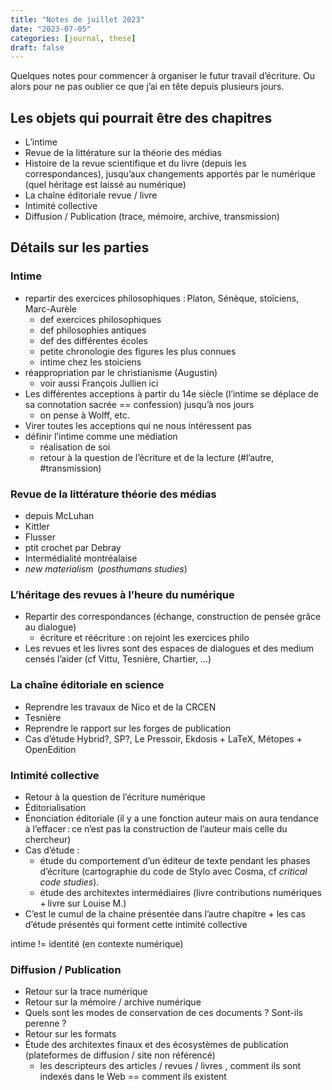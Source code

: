 ```yaml
---
title: "Notes de juillet 2023"
date: "2023-07-05"
categories: [journal, these]
draft: false
---
```


Quelques notes pour commencer à organiser le futur travail d'écriture.
Ou alors pour ne pas oublier ce que j'ai en tête depuis plusieurs jours. 

## Les objets qui pourrait être des chapitres

- L'intime
- Revue de la littérature sur la théorie des médias
- Histoire de la revue scientifique et du livre (depuis les correspondances), jusqu'aux changements apportés par le numérique (quel héritage est laissé au numérique)
- La chaîne éditoriale revue / livre
- Intimité collective
- Diffusion / Publication (trace, mémoire, archive, transmission)


## Détails sur les parties

### Intime

- repartir des exercices philosophiques : Platon, Sénèque, stoïciens, Marc-Aurèle
    - def exercices philosophiques
    - def philosophies antiques
    - def des différentes écoles
    - petite chronologie des figures les plus connues
    - intime chez les stoiciens
- réappropriation par le christianisme (Augustin)
    - voir aussi François Jullien ici
- Les différentes acceptions à partir du 14e siècle (l'intime se déplace de sa connotation sacrée == confession) jusqu'à nos jours
    - on pense à Wolff, etc.
- Virer toutes les acceptions qui ne nous intéressent pas
- définir l'intime comme une médiation
    - réalisation de soi
    - retour à la question de l'écriture et de la lecture (#l'autre, #transmission)

### Revue de la littérature théorie des médias

- depuis McLuhan
- Kittler
- Flusser
- ptit crochet par Debray
- Intermédialité montréalaise
- *new materialism*  (*posthumans studies*)


### L'héritage des revues à l'heure du numérique

- Repartir des correspondances (échange, construction de pensée grâce au dialogue)
    - écriture et réécriture : on rejoint les exercices philo
- Les revues et les livres sont des espaces de dialogues et des medium censés l'aider  (cf Vittu, Tesnière, Chartier, ...)


### La chaîne éditoriale en science

- Reprendre les travaux de Nico et de la CRCEN
- Tesnière
- Reprendre le rapport sur les forges de publication
- Cas d'étude Hybrid?, SP?, Le Pressoir, Ekdosis + LaTeX, Métopes + OpenEdition


### Intimité collective 

- Retour à la question de l'écriture numérique
- Éditorialisation
- Énonciation éditoriale (il y a une fonction auteur mais on aura tendance à l'effacer : ce n'est pas la construction de l'auteur mais celle du chercheur)
- Cas d'étude : 
    - étude du comportement d'un éditeur de texte pendant les phases d'écriture (cartographie du code de Stylo avec Cosma, cf *critical code studies*).
    - étude des architextes intermédiaires (livre contributions numériques + livre sur Louise M.)
- C'est le cumul de la chaine présentée dans l'autre chapitre + les cas d'étude présentés qui forment cette intimité collective 

intime != identité (en contexte numérique)

### Diffusion / Publication

- Retour sur la trace numérique
- Retour sur la mémoire / archive numérique
- Quels sont les modes de conservation de ces documents ? Sont-ils perenne ?
- Retour sur les formats
- Étude des architextes finaux et des écosystèmes de publication (plateformes de diffusion / site non référencé)
    - les descripteurs des articles / revues / livres , comment ils sont indexés dans le Web == comment ils existent